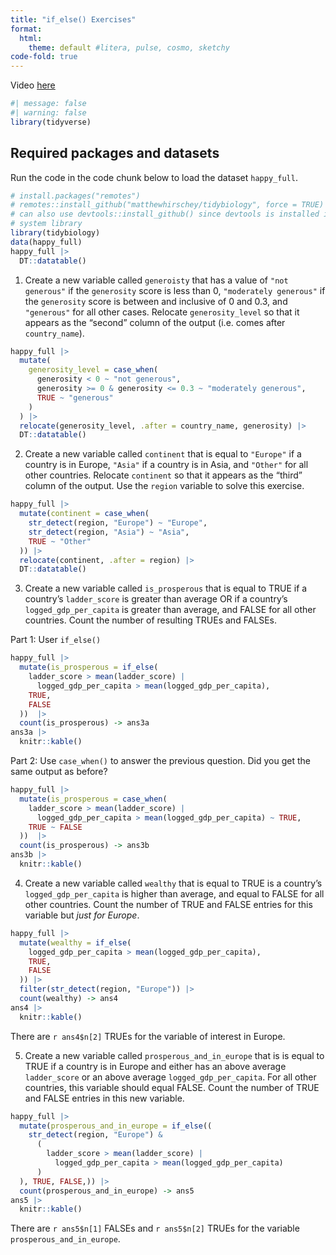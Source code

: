 ```yaml
---
title: "if_else() Exercises"
format: 
  html:
    theme: default #litera, pulse, cosmo, sketchy
code-fold: true  
---
```


Video [here](https://www.youtube.com/watch?v=-j5Hbwua0fE)

```r
#| message: false
#| warning: false
library(tidyverse)
```

## Required packages and datasets

Run the code in the code chunk below to load the dataset `happy_full`.

```r
# install.packages("remotes")
# remotes::install_github("matthewhirschey/tidybiology", force = TRUE)
# can also use devtools::install_github() since devtools is installed in
# system library
library(tidybiology)
data(happy_full)
happy_full |>
  DT::datatable()
```

1.  Create a new variable called `generoisty` that has a value of `"not generous"` if the `generosity` score is less than 0, `"moderately generous"` if the `generosity` score is between and inclusive of 0 and 0.3, and `"generous"` for all other cases.  Relocate `generosity_level` so that it appears as the "second" column of the output (i.e. comes after `country_name`).

```r
happy_full |>
  mutate(
    generosity_level = case_when(
      generosity < 0 ~ "not generous",
      generosity >= 0 & generosity <= 0.3 ~ "moderately generous",
      TRUE ~ "generous"
    )
  ) |> 
  relocate(generosity_level, .after = country_name, generosity) |> 
  DT::datatable()
```



2.  Create a new variable called `continent` that is equal to `"Europe"` if a country is in Europe, `"Asia"` if a country is in Asia, and `"Other"` for all other countries.  Relocate `continent` so that it appears as the "third" column of the output.  Use the `region` variable to solve this exercise.

```r
happy_full |> 
  mutate(continent = case_when(
    str_detect(region, "Europe") ~ "Europe",
    str_detect(region, "Asia") ~ "Asia",
    TRUE ~ "Other"
  )) |> 
  relocate(continent, .after = region) |> 
  DT::datatable()
```



3.  Create a new variable called `is_prosperous` that is equal to TRUE if a country's `ladder_score` is greater than average OR if a country's `logged_gdp_per_capita` is greater than average, and FALSE for all other countries.  Count the number of resulting TRUEs and FALSEs.

Part 1: User `if_else()`

```r
happy_full |>
  mutate(is_prosperous = if_else(
    ladder_score > mean(ladder_score) |
      logged_gdp_per_capita > mean(logged_gdp_per_capita),
    TRUE,
    FALSE
  ))  |>
  count(is_prosperous) -> ans3a
ans3a |>
  knitr::kable()
```

Part 2: Use `case_when()` to answer the previous question.  Did you get the same output as before?

```r
happy_full |>
  mutate(is_prosperous = case_when(
    ladder_score > mean(ladder_score) |
      logged_gdp_per_capita > mean(logged_gdp_per_capita) ~ TRUE,
    TRUE ~ FALSE
  ))  |>
  count(is_prosperous) -> ans3b
ans3b |>
  knitr::kable()
```


4.  Create a new variable called `wealthy` that is equal to TRUE is a country's `logged_gdp_per_capita` is higher than average, and equal to FALSE for all other countries. Count the number of TRUE and FALSE entries for this variable but *just for Europe*.

```r
happy_full |>
  mutate(wealthy = if_else(
    logged_gdp_per_capita > mean(logged_gdp_per_capita),
    TRUE,
    FALSE
  )) |>
  filter(str_detect(region, "Europe")) |>
  count(wealthy) -> ans4
ans4 |> 
  knitr::kable()
```

There are `r ans4$n[2]` TRUEs for the variable of interest in Europe.

5.  Create a new variable called `prosperous_and_in_europe` that is is equal to TRUE if a country is in Europe and either has an above average `ladder_score` or an above average `logged_gdp_per_capita`. For all other countries, this variable should equal FALSE. Count the number of TRUE and FALSE entries in this new variable.

```r
happy_full |>
  mutate(prosperous_and_in_europe = if_else((
    str_detect(region, "Europe") &
      (
        ladder_score > mean(ladder_score) |
          logged_gdp_per_capita > mean(logged_gdp_per_capita)
      )
  ), TRUE, FALSE,)) |>
  count(prosperous_and_in_europe) -> ans5
ans5 |> 
  knitr::kable()
```

There are `r ans5$n[1]` FALSEs and `r ans5$n[2]` TRUEs for the variable `prosperous_and_in_europe`.
